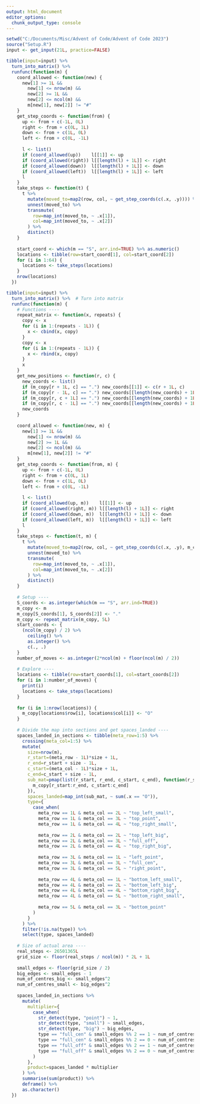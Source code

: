 ```yaml
---
output: html_document
editor_options: 
  chunk_output_type: console
---
```


```r

setwd("C:/Documents/Misc/Advent of Code/Advent of Code 2023")
source("Setup.R")
input <- get_input(21L, practice=FALSE)

```

```r

tibble(input=input) %>%
  turn_into_matrix() %>%
  runfunc(function(m) {
    coord_allowed <- function(new) {
      new[1] >= 1L &&
        new[1] <= nrow(m) &&
        new[2] >= 1L &&
        new[2] <= ncol(m) &&
        m[new[1], new[2]] != "#"
    }
    get_step_coords <- function(from) {
      up <- from + c(-1L, 0L)
      right <- from + c(0L, 1L)
      down <- from + c(1L, 0L)
      left <- from + c(0L, -1L)
      
      l <- list()
      if (coord_allowed(up))    l[[1]] <- up
      if (coord_allowed(right)) l[[length(l) + 1L]] <- right
      if (coord_allowed(down))  l[[length(l) + 1L]] <- down
      if (coord_allowed(left))  l[[length(l) + 1L]] <- left
      l
    }
    take_steps <- function(t) {
      t %>%
        mutate(moved_to=map2(row, col, ~ get_step_coords(c(.x, .y)))) %>%
        unnest(moved_to) %>%
        transmute(
          row=map_int(moved_to, ~ .x[1]),
          col=map_int(moved_to, ~ .x[2])
        ) %>%
        distinct()
    }
    
    start_coord <- which(m == "S", arr.ind=TRUE) %>% as.numeric()
    locations <- tibble(row=start_coord[1], col=start_coord[2])
    for (i in 1:64) {
      locations <- take_steps(locations)
    }
    nrow(locations)
  })

```

```r

tibble(input=input) %>%
  turn_into_matrix() %>%  # Turn into matrix
  runfunc(function(m) {
    # Functions ----
    repeat_matrix <- function(x, repeats) {
      copy <- x
      for (i in 1:(repeats - 1L)) {
        x <- cbind(x, copy)
      }
      copy <- x
      for (i in 1:(repeats - 1L)) {
        x <- rbind(x, copy)
      }
      x
    }
    get_new_positions <- function(r, c) {
      new_coords <- list()
      if (m_copy[r + 1L, c] == ".") new_coords[[1]] <- c(r + 1L, c)
      if (m_copy[r - 1L, c] == ".") new_coords[[length(new_coords) + 1L]] <- c(r - 1L, c)
      if (m_copy[r, c + 1L] == ".") new_coords[[length(new_coords) + 1L]] <- c(r, c + 1L)
      if (m_copy[r, c - 1L] == ".") new_coords[[length(new_coords) + 1L]] <- c(r, c - 1L)
      new_coords
    }
    
    coord_allowed <- function(new, m) {
      new[1] >= 1L &&
        new[1] <= nrow(m) &&
        new[2] >= 1L &&
        new[2] <= ncol(m) &&
        m[new[1], new[2]] != "#"
    }
    get_step_coords <- function(from, m) {
      up <- from + c(-1L, 0L)
      right <- from + c(0L, 1L)
      down <- from + c(1L, 0L)
      left <- from + c(0L, -1L)
      
      l <- list()
      if (coord_allowed(up, m))    l[[1]] <- up
      if (coord_allowed(right, m)) l[[length(l) + 1L]] <- right
      if (coord_allowed(down, m))  l[[length(l) + 1L]] <- down
      if (coord_allowed(left, m))  l[[length(l) + 1L]] <- left
      l
    }
    take_steps <- function(t, m) {
      t %>%
        mutate(moved_to=map2(row, col, ~ get_step_coords(c(.x, .y), m_copy))) %>%
        unnest(moved_to) %>%
        transmute(
          row=map_int(moved_to, ~ .x[1]),
          col=map_int(moved_to, ~ .x[2])
        ) %>%
        distinct()
    }
    
    # Setup ----
    S_coords <- as.integer(which(m == "S", arr.ind=TRUE))
    m_copy <- m
    m_copy[S_coords[1], S_coords[2]] <- "."
    m_copy <- repeat_matrix(m_copy, 5L)
    start_coords <- {
      (ncol(m_copy) / 2) %>%
        ceiling() %>%
        as.integer() %>%
        c(., .)
    }
    number_of_moves <- as.integer(2*ncol(m) + floor(ncol(m) / 2))
    
    # Explore ----
    locations <- tibble(row=start_coords[1], col=start_coords[2])
    for (i in 1:number_of_moves) {
      print(i)
      locations <- take_steps(locations)
    }
    
    for (i in 1:nrow(locations)) {
      m_copy[locations$row[i], locations$col[i]] <- "O"
    }
    
    # Divide the map into sections and get spaces_landed ----
    spaces_landed_in_sections <- tibble(meta_row=1:5) %>%
      crossing(meta_col=1:5) %>%
      mutate(
        size=nrow(m),
        r_start=(meta_row - 1L)*size + 1L,
        r_end=r_start + size - 1L,
        c_start=(meta_col - 1L)*size + 1L,
        c_end=c_start + size - 1L,
        sub_mat=pmap(list(r_start, r_end, c_start, c_end), function(r_start, r_end, c_start, c_end) {
          m_copy[r_start:r_end, c_start:c_end]
        }),
        spaces_landed=map_int(sub_mat, ~ sum(.x == "O")),
        type={
          case_when(
            meta_row == 1L & meta_col == 2L ~ "top_left_small",
            meta_row == 1L & meta_col == 3L ~ "top_point",
            meta_row == 1L & meta_col == 4L ~ "top_right_small",
            
            meta_row == 2L & meta_col == 2L ~ "top_left_big",
            meta_row == 2L & meta_col == 3L ~ "full_off",
            meta_row == 2L & meta_col == 4L ~ "top_right_big",
            
            meta_row == 3L & meta_col == 1L ~ "left_point",
            meta_row == 3L & meta_col == 3L ~ "full_cen",
            meta_row == 3L & meta_col == 5L ~ "right_point",
            
            meta_row == 4L & meta_col == 1L ~ "bottom_left_small",
            meta_row == 4L & meta_col == 2L ~ "bottom_left_big",
            meta_row == 4L & meta_col == 4L ~ "bottom_right_big",
            meta_row == 4L & meta_col == 5L ~ "bottom_right_small",
            
            meta_row == 5L & meta_col == 3L ~ "bottom_point"
          )
        }
      ) %>%
      filter(!is.na(type)) %>%
      select(type, spaces_landed)
    
    # Size of actual area ----
    real_steps <- 26501365L
    grid_size <- floor(real_steps / ncol(m)) * 2L + 1L
    
    small_edges <- floor(grid_size / 2)
    big_edges <- small_edges - 1
    num_of_centres_big <- small_edges^2
    num_of_centres_small <- big_edges^2
    
    spaces_landed_in_sections %>%
      mutate(
        multiplier={
          case_when(
            str_detect(type, "point") ~ 1,
            str_detect(type, "small") ~ small_edges,
            str_detect(type, "big") ~ big_edges,
            type == "full_cen" & small_edges %% 2 == 1 ~ num_of_centres_big,
            type == "full_cen" & small_edges %% 2 == 0 ~ num_of_centres_small,
            type == "full_off" & small_edges %% 2 == 1 ~ num_of_centres_small,
            type == "full_off" & small_edges %% 2 == 0 ~ num_of_centres_big
          )
        },
        product=spaces_landed * multiplier
      ) %>%
      summarise(sum(product)) %>%
      deframe() %>%
      as.character()
  })

```
